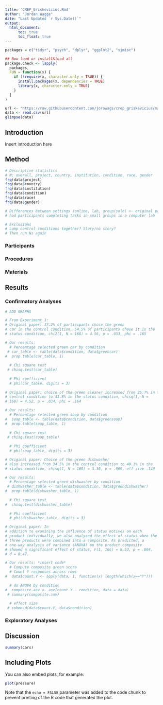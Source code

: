 ```yaml
---
title: 'CREP_Griskevicius.Rmd'
author: "Jordan Wagge"
date: "Last Updated `r Sys.Date()`"
output: 
  html_document:
      toc: true
      toc_float: true
---
```


```r

packages = c("tidyr", "psych", "dplyr", "ggplot2", "sjmisc")

## Now load or install&load all
package.check <- lapply(
  packages,
  FUN = function(x) {
    if (!require(x, character.only = TRUE)) {
      install.packages(x, dependencies = TRUE)
      library(x, character.only = TRUE)
    }
  }
)
```
```r
url <- "https://raw.githubusercontent.com/jorowags/crep_griskevicius/main/All%20data%20without%20extension%20variables.csv"
data <- read.csv(url)
glimpse(data)
```
## Introduction

Insert introduction here

## Method

```r
# Descriptive statistics
# N: overall, project, country, institution, condition, race, gender
frq(data$project)
frq(data$country)
frq(data$institution)
frq(data$condition)
frq(data$race)
frq(data$gender)

# Differences between settings (online, lab, group/solo) <- original paper
# had participants completing tasks in small groups in a computer lab

# Exclusions
# Lump control conditions together? Story/no story?
# Then run Ns again
```


### Participants

### Procedures

### Materials

## Results

### Confirmatory Analyses

```r
# ADD GRAPHS

# From Experiment 1: 
# Original paper: 37.2% of participants chose the green
# car in the control condition, 54.5% of participants chose it in the
# status condition, chi2(1, N = 168) = 4.56, p = .033, phi = .165

# Our results:
  # Percentage selected green car by condition
 # car_table <- table(data$condition, data$greencar)
#  prop.table(car_table, 1)
  
  # Chi square test
 # chisq.test(car_table)
  
  # Phi coefficient
  # phi(car_table, digits = 3)
  
# Original paper: choice of the green cleaner increased from 25.7% in the
# control condition to 41.8% in the status condition, chisq(1, N =
# 168) = 4.52, p = .034, phi = .164

# Our results: 
  # Percentage selected green soap by condition
#  soap_table <- table(data$condition, data$greensoap)
#  prop.table(soap_table, 1)
  
  # Chi square test
 # chisq.test(soap_table)
  
  # Phi coefficient
  # phi(soap_table, digits = 3)

# Original paper: Choice of the green dishwasher
# also increased from 34.5% in the control condition to 49.1% in the
# status condition, chisq(1, N = 168) = 3.30, p = .069, eff size .140

# Our results: 
  # Percentage selected green dishwasher by condition
 # dishwasher_table <- table(data$condition, data$greendishwasher)
#  prop.table(dishwasher_table, 1)
  
  # Chi square test
#  chisq.test(dishwasher_table)
  
  # Phi coefficient
  # phi(dishwasher_table, digits = 3)

# Original paper: In
# addition to examining the influence of status motives on each
# product individually, we also analyzed the effect of status when the
# three products were combined into a composite. As predicted, a
# one-way analysis of variance (ANOVA) on the product composite
# showed a significant effect of status, F(1, 166) = 8.53, p = .004,
# d = 0.47.

# Our results: *insert code*
  # Compute composite green score
  # Count Y responses across rows
#  data$count.Y <- apply(data, 1, function(x) length(which(x=="Y")))
  
  # do ANOVA by condition
#  composite.aov <- aov(count.Y ~ condition, data = data)
 # summary(composite.aov)
  
  # effect size
 # cohen.d(data$count.Y, data$condition)
```


### Exploratory Analyses

## Discussion



```r
summary(cars)
```

## Including Plots

You can also embed plots, for example:

```r
plot(pressure)
```

Note that the `echo = FALSE` parameter was added to the code chunk to prevent printing of the R code that generated the plot.
